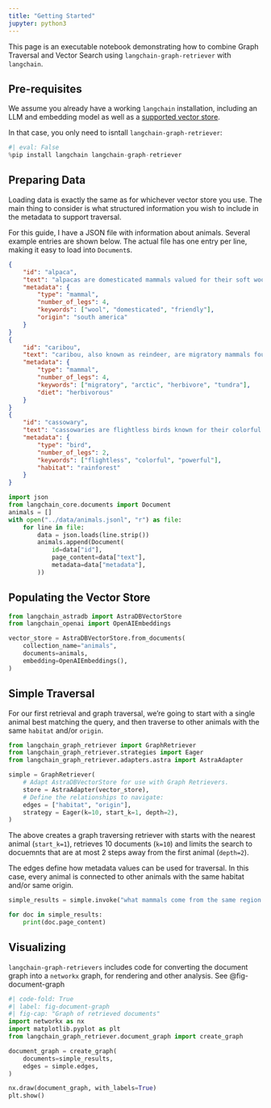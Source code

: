 ```yaml
---
title: "Getting Started"
jupyter: python3
---
```


This page is an executable notebook demonstrating how to combine Graph Traversal and Vector Search using `langchain-graph-retriever` with `langchain`.

## Pre-requisites

We assume you already have a working `langchain` installation, including an LLM and embedding model as well as a [supported vector store](/reference/Adapter.qmd).

In that case, you only need to isntall `langchain-graph-retriever`:

```python
#| eval: False
%pip install langchain langchain-graph-retriever
```

## Preparing Data

Loading data is exactly the same as for whichever vector store you use.
The main thing to consider is what structured information you wish to include in the metadata to support traversal.

For this guide, I have a JSON file with information about animals. Several example entries are shown below. The actual file has one entry per line, making it easy to load into `Document`s.

```json
{
    "id": "alpaca",
    "text": "alpacas are domesticated mammals valued for their soft wool and friendly demeanor.",
    "metadata": {
        "type": "mammal",
        "number_of_legs": 4,
        "keywords": ["wool", "domesticated", "friendly"],
        "origin": "south america"
    }
}
{
    "id": "caribou",
    "text": "caribou, also known as reindeer, are migratory mammals found in arctic regions.",
    "metadata": {
        "type": "mammal",
        "number_of_legs": 4,
        "keywords": ["migratory", "arctic", "herbivore", "tundra"],
        "diet": "herbivorous"
    }
}
{
    "id": "cassowary",
    "text": "cassowaries are flightless birds known for their colorful necks and powerful legs.",
    "metadata": {
        "type": "bird",
        "number_of_legs": 2,
        "keywords": ["flightless", "colorful", "powerful"],
        "habitat": "rainforest"
    }
}
```

```python
import json
from langchain_core.documents import Document
animals = []
with open("../data/animals.jsonl", "r") as file:
    for line in file:
        data = json.loads(line.strip())
        animals.append(Document(
            id=data["id"],
            page_content=data["text"],
            metadata=data["metadata"],
        ))
```

## Populating the Vector Store

```python
from langchain_astradb import AstraDBVectorStore
from langchain_openai import OpenAIEmbeddings

vector_store = AstraDBVectorStore.from_documents(
    collection_name="animals",
    documents=animals,
    embedding=OpenAIEmbeddings(),
)
```

## Simple Traversal

For our first retrieval and graph traversal, we're going to start with a single animal best matching the query, and then traverse to other animals with the same `habitat` and/or `origin`.

```python
from langchain_graph_retriever import GraphRetriever
from langchain_graph_retriever.strategies import Eager
from langchain_graph_retriever.adapters.astra import AstraAdapter

simple = GraphRetriever(
    # Adapt AstraDBVectorStore for use with Graph Retrievers.
    store = AstraAdapter(vector_store),
    # Define the relationships to navigate:
    edges = ["habitat", "origin"],
    strategy = Eager(k=10, start_k=1, depth=2),
)
```

The above creates a graph traversing retriever with starts with the nearest animal (`start_k=1`), retrieves 10 documents (`k=10`) and limits the search to docuemnts that are at most 2 steps away from the first animal (`depth=2`).

The edges define how metadata values can be used for traversal. In this case, every animal is connected to other animals with the same habitat and/or same origin.

```python
simple_results = simple.invoke("what mammals come from the same region as the cassowary")

for doc in simple_results:
    print(doc.page_content)
```

## Visualizing

`langchain-graph-retrievers` includes code for converting the document graph into a `networkx` graph, for rendering and other analysis.
See @fig-document-graph

```python
#| code-fold: True
#| label: fig-document-graph
#| fig-cap: "Graph of retrieved documents"
import networkx as nx
import matplotlib.pyplot as plt
from langchain_graph_retriever.document_graph import create_graph

document_graph = create_graph(
    documents=simple_results,
    edges = simple.edges,
)

nx.draw(document_graph, with_labels=True)
plt.show()
```
